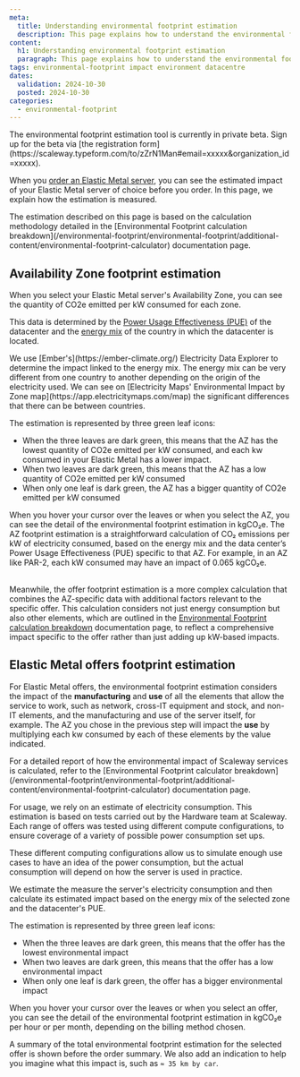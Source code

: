 ```yaml
---
meta:
  title: Understanding environmental footprint estimation
  description: This page explains how to understand the environmental footprint estimation of Elastic Metal servers.
content:
  h1: Understanding environmental footprint estimation
  paragraph: This page explains how to understand the environmental footprint estimation of Elastic Metal servers.
tags: environmental-footprint impact environment datacentre
dates:
  validation: 2024-10-30
  posted: 2024-10-30
categories:
  - environmental-footprint
---
```


<Message type="important">
The environmental footprint estimation tool is currently in private beta. Sign up for the beta via [the registration form](https://scaleway.typeform.com/to/zZrN1Man#email=xxxxx&organization_id=xxxxx).
</Message>

When you [order an Elastic Metal server](/bare-metal/elastic-metal/how-to/create-server/), you can see the estimated impact of your Elastic Metal server of choice before you order. In this page, we explain how the estimation is measured.

<Message type="note">
  The estimation described on this page is based on the calculation methodology detailed in the [Environmental Footprint calculation breakdown](/environmental-footprint/environmental-footprint/additional-content/environmental-footprint-calculator) documentation page.
</Message>

## Availability Zone footprint estimation

When you select your Elastic Metal server's Availability Zone, you can see the quantity of CO2e emitted per kW consumed for each zone.

<Lightbox src="scaleway-env-impact-estimation-az.webp" alt="screenshot of the Scaleway console showing the different availability zones in which you can create an Elastic Metal server. For each AZ, three green leaves indicate the level of environmental impact - the system is explained below." />

This data is determined by the [Power Usage Effectiveness (PUE)](/environmental-footprint/environmental-footprint/concepts/#pue-power-usage-effectiveness) of the datacenter and the [energy mix](/environmental-footprint/environmental-footprint/concepts/#energy-mix) of the country in which the datacenter is located.

<Message type="note">
  We use [Ember's](https://ember-climate.org/) Electricity Data Explorer to determine the impact linked to the energy mix. The energy mix can be very different from one country to another depending on the origin of the electricity used. We can see on [Electricity Maps' Environmental Impact by Zone map](https://app.electricitymaps.com/map) the significant differences that there can be between countries.
</Message>

The estimation is represented by three green leaf icons:

  - When the three leaves are dark green, this means that the AZ has the lowest quantity of CO2e emitted per kW consumed, and each kw consumed in your Elastic Metal has a lower impact.
  - When two leaves are dark green, this means that the AZ has a low quantity of CO2e emitted per kW consumed
  - When only one leaf is dark green, the AZ has a bigger quantity of CO2e emitted per kW consumed

<Message type="note">
  When you hover your cursor over the leaves or when you select the AZ, you can see the detail of the environmental footprint estimation in kgCO₂e.
</Message>

<Message type="important">
  The AZ footprint estimation is a straightforward calculation of CO₂ emissions per kW of electricity consumed, based on the energy mix and the data center’s Power Usage Effectiveness (PUE) specific to that AZ. For example, in an AZ like PAR-2, each kW consumed may have an impact of 0.065 kgCO₂e. <br /><br />

  Meanwhile, the offer footprint estimation is a more complex calculation that combines the AZ-specific data with additional factors relevant to the specific offer. This calculation considers not just energy consumption but also other elements, which are outlined in the [Environmental Footprint calculation breakdown](/environmental-footprint/environmental-footprint/additional-content/environmental-footprint-calculator) documentation page, to reflect a comprehensive impact specific to the offer rather than just adding up kW-based impacts.
</Message>

## Elastic Metal offers footprint estimation

For Elastic Metal offers, the environmental footprint estimation considers the impact of the **manufacturing** and **use** of all the elements that allow the service to work, such as network, cross-IT equipment and stock, and non-IT elements, and the manufacturing and use of the server itself, for example. The AZ you chose in the previous step will impact the **use** by multiplying each kw consumed by each of these elements by the value indicated.

<Message type="note">
  For a detailed report of how the environmental impact of Scaleway services is calculated, refer to the [Environmental Footprint calculator breakdown](/environmental-footprint/environmental-footprint/additional-content/environmental-footprint-calculator) documentation page.
</Message>

For usage, we rely on an estimate of electricity consumption. This estimation is based on tests carried out by the Hardware team at Scaleway. Each range of offers was tested using different compute configurations, to ensure coverage of a variety of possible power consumption set ups.

These different computing configurations allow us to simulate enough use cases to have an idea of the power consumption, but the actual consumption will depend on how the server is used in practice.

We estimate the measure the server's electricity consumption and then calculate its estimated impact based on the energy mix of the selected zone and the datacenter's PUE.

The estimation is represented by three green leaf icons:

<Lightbox src="scaleway-select-a-server-env-foot.webp" alt="screenshot of the offer selection section of the Elastic Metal order page in the Scaleway console showing the different offers available to order. For each offer, three green leaves indicate the level of environmental impact - the system is explained below." />

  - When the three leaves are dark green, this means that the offer has the lowest environmental impact
  - When two leaves are dark green, this means that the offer has a low environmental impact
  - When only one leaf is dark green, the offer has a bigger environmental impact

<Message type="note">
  When you hover your cursor over the leaves or when you select an offer, you can see the detail of the environmental footprint estimation in kgCO₂e per hour or per month, depending on the billing method chosen.
</Message>

A summary of the total environmental footprint estimation for the selected offer is shown before the order summary. We also add an indication to help you imagine what this impact is, such as `≈ 35 km by car`.

<Lightbox src="scaleway-env-footprint-order-summary.webp" alt="screenshot of the Scaleway console showing an order summary of an Elastic Metal server, including a message box where the environmental footprint estimation is indicated in kgCO₂e" />


